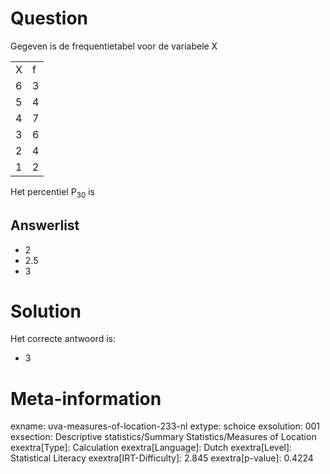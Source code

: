 Question
========

Gegeven is de frequentietabel voor de variabele X

  --- ---
  X   f
  6   3
  5   4
  4   7
  3   6
  2   4
  1   2
  --- ---

Het percentiel P~30~ is

Answerlist
----------

* 2
* 2.5
* 3

Solution
========

Het correcte antwoord is: 

* 3

Meta-information
================
exname: uva-measures-of-location-233-nl
extype: schoice
exsolution: 001
exsection: Descriptive statistics/Summary Statistics/Measures of Location
exextra[Type]: Calculation
exextra[Language]: Dutch
exextra[Level]: Statistical Literacy
exextra[IRT-Difficulty]: 2.845
exextra[p-value]: 0.4224
